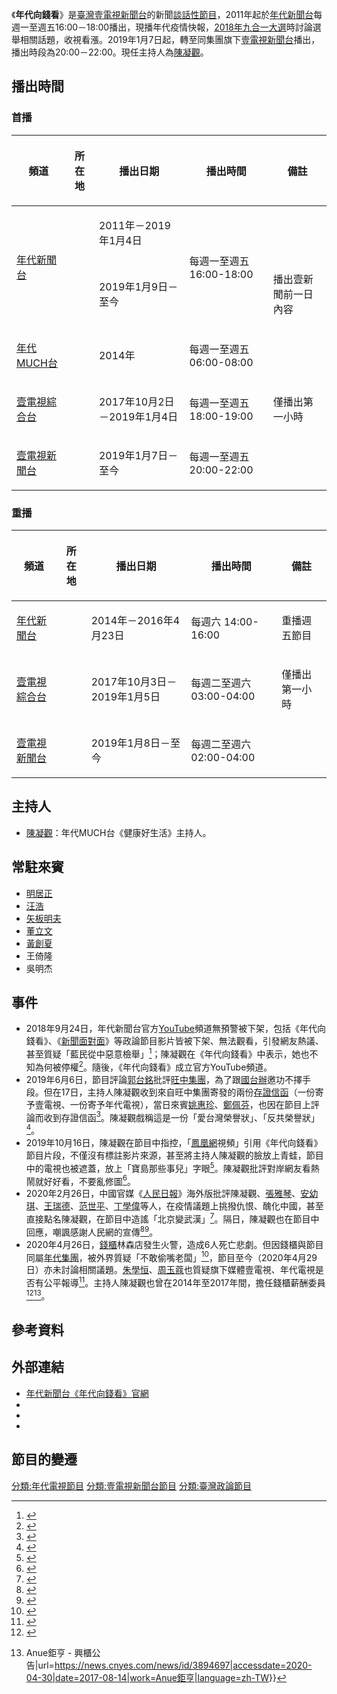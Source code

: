 {{Infobox television
| 颜色       = #FFA8FF
| 名稱 = 年代向錢看
| 英文名稱 = 
| 圖片 = 
| 圖說 = 
| 分類 = [[政論節目|政論節目]]、[[時事評論|時事評論]]性節目
| 語言 = [[國語|國語]]、[[台語|台語]]（視節目需求）
| 字幕 = [[中文|中文]]
| 機位 = 
| 視訊制式 = 
| 每集長 = 2小時（含廣告） 
| 製作人 = 盧諭慶
| 製作公司 = 年代電視→壹電視
| 主持 = [[陳凝觀|陳凝觀]]
| 主演 = 各集來賓
| 標語 = 年代向錢看，向錢看年代！
| 旁白 = 
| 監製 = 
| 國家 = {{ROC-TWN}}
| 播出國家 = {{TW}}
| 電視網 = [[年代新聞台|年代新聞台]]
| 開始 = 2011年
| 結束 = 2019年1月4日
| 播出時間 = 每週一至週五 16:00－18:00
| 播出國家1 = {{TW}}
| 電視網1 = [[壹電視新聞台|壹電視新聞台]]
| 開始1 = 2019年1月7日
| 結束1 = 
| 播出時間1 = 每週一至週五 20:00－22:00
| website = https://www.eracom.com.tw/EraNews/EraPrograms/50EraMoney/
}}
《'''年代向錢看'''》是[[臺灣|臺灣]][[壹電視新聞台|壹電視新聞台]]的新聞[[談話性節目|談話性節目]]，2011年起於[[年代新聞台|年代新聞台]]每週一至週五16:00－18:00播出，現播年代疫情快報，[[2018年九合一大選|2018年九合一大選]]時討論選舉相關話題，收視看漲。2019年1月7日起，轉至同集團旗下[[壹電視新聞台|壹電視新聞台]]播出，播出時段為20:00－22:00。現任主持人為[[陳凝觀|陳凝觀]]。

==播出時間==
===首播===
{| class="wikitable" style="text-align:center"
|- 
!頻道||所在地||播出日期||播出時間
!備註
|- 
| rowspan="2" |[[年代新聞台|年代新聞台]]|| rowspan="5" |{{TWN}}||2011年－2019年1月4日|| rowspan="2" |每週一至週五 16:00-18:00
|
|-
|2019年1月9日－至今
|播出壹新聞前一日內容
|-
|[[年代MUCH台|年代MUCH台]]
|2014年
|每週一至週五 06:00-08:00
|
|-
|[[壹電視綜合台|壹電視綜合台]]
|2017年10月2日－2019年1月4日
|每週一至週五 18:00-19:00
|僅播出第一小時
|-
|[[壹電視新聞台|壹電視新聞台]]
|2019年1月7日－至今
|每週一至週五 20:00-22:00
|
|}

===重播===
{| class="wikitable" style="text-align:center"
|- 
!頻道||所在地||播出日期||播出時間
!備註
|-  
|[[年代新聞台|年代新聞台]]
| rowspan="3" |{{TWN}}||2014年－2016年4月23日||每週六 14:00-16:00
|重播週五節目
|-
|[[壹電視綜合台|壹電視綜合台]]
|2017年10月3日－2019年1月5日
|每週二至週六 03:00-04:00
|僅播出第一小時
|-
|[[壹電視新聞台|壹電視新聞台]]
|2019年1月8日－至今
|每週二至週六 02:00-04:00
|
|}

== 主持人 ==

* [[陳凝觀|陳凝觀]]：年代MUCH台《健康好生活》主持人。

== 常駐來賓 ==
* [[明居正|明居正]]
* [[汪浩_(作家)|汪浩]]
* [[矢板明夫|矢板明夫]]
* [[董立文|董立文]]
* [[黃創夏|黃創夏]]
* 王倚隆
* 吳明杰

== 事件 ==
* 2018年9月24日，年代新聞台官方[[YouTube|YouTube]]頻道無預警被下架，包括《年代向錢看》、《[[新聞面對面|新聞面對面]]》等政論節目影片皆被下架、無法觀看，引發網友熱議、甚至質疑「藍民從中惡意檢舉」<ref>{{Cite web|url=https://www.chinatimes.com/realtimenews/20180925003669-260404|title=熱門政論節目YouTube遭停權 陳凝觀苦笑這樣說...|accessdate=2018-12-27|author=吳玫穎|date=2018-09-25|last=|work=|publisher=中時電子報|language=zh-TW|archive-date=2018-12-27|archive-url=https://web.archive.org/web/20181227230454/https://www.chinatimes.com/realtimenews/20180925003669-260404|dead-url=no}}</ref>；陳凝觀在《年代向錢看》中表示，她也不知為何被停權<ref>{{Cite web|url=http://ent.ltn.com.tw/news/breakingnews/2561852|title=熱門政論節目消失意外扯出東廠 陳凝觀苦笑了…|accessdate=2018-12-27|author=曾德蓉|date=2018-09-26|last=|work=自由時報|publisher=|archive-url=https://web.archive.org/web/20181228035136/http://ent.ltn.com.tw/news/breakingnews/2561852|archive-date=2018-12-28|dead-url=yes}}</ref>。隨後，《年代向錢看》成立官方YouTube頻道。
*2019年6月6日，節目評論[[郭台銘|郭台銘]]批評[[旺中集團|旺中集團]]，為了跟[[國台辦|國台辦]]邀功不擇手段。但在17日，主持人陳凝觀收到來自旺中集團寄發的兩份[[存證信函|存證信函]]（一份寄予壹電視、一份寄予年代電視），當日來賓[[姚惠珍|姚惠珍]]、[[鄭佩芬|鄭佩芬]]，也因在節目上評論而收到存證信函<ref>{{Cite web|title=不能評論郭台銘批旺中？陳凝觀收到2份「愛台灣榮譽狀」|url=https://news.ltn.com.tw/news/politics/breakingnews/2825474|accessdate=2020-03-15|author=|date=2019-06-18|format=|work=|publisher=自由時報|language=zh-TW|archive-date=2019-06-18|archive-url=https://web.archive.org/web/20190618165534/https://news.ltn.com.tw/news/politics/breakingnews/2825474|dead-url=no}}</ref>。陳凝觀戲稱這是一份「愛台灣榮譽狀」、「反共榮譽狀」<ref>{{Cite web|title=旺中集團也好意思控告年代向錢看喔？！|url=https://www.youtube.com/watch?v=knDau3rfCQ0|accessdate=2020-03-16|author=年代向錢看|date=2019-06-17|format=|publisher=YouTube|language=|archive-date=2019-08-02|archive-url=https://web.archive.org/web/20190802044412/https://www.youtube.com/watch?v=knDau3rfCQ0&gl=US&hl=en|dead-url=no}}</ref>。
*2019年10月16日，陳凝觀在節目中指控，「[[凤凰网|鳳凰網]]視頻」引用《年代向錢看》節目片段，不僅沒有標註影片來源，甚至將主持人陳凝觀的臉放上青蛙，節目中的電視也被遮蓋，放上「寶島那些事兒」字眼<ref>{{Cite web|title=慘！黑韓主持人竟遭對岸「青蛙蓋頭」 - 政治|url=https://www.chinatimes.com/realtimenews/20191018001940-260407|accessdate=2020-03-15|author=王子瑄|date=2019-10-18|last=|format=|work=|publisher=中時電子報|language=zh-TW|archive-date=2019-10-19|archive-url=https://web.archive.org/web/20191019053900/https://www.chinatimes.com/realtimenews/20191018001940-260407|dead-url=no}}</ref>。陳凝觀批評對岸網友看熱鬧就好好看，不要亂修圖<ref>{{Cite web|title=獨！韓國瑜民調連45次下滑！韓國瑜喊「粉身碎骨」呼應習近平？！鳳凰衛視鳳凰網盜版年代向錢看！還把凝觀P圖成青蛙！中國黨媒真的不懂民主自由與選舉！【年代向錢看】|url=https://www.youtube.com/Ew-pg5AVbyI?t=2700|accessdate=2020-03-16|author=年代向錢看|date=2019-10-16|format=|publisher=YouTube|language=}}</ref>。
*2020年2月26日，中國官媒《[[人民日報|人民日報]]》海外版批評陳凝觀、[[張雅琴|張雅琴]]、[[安幼琪|安幼琪]]、[[王瑞德|王瑞德]]、[[范世平|范世平]]、[[丁學偉|丁學偉]]等人，在疫情議題上挑撥仇恨、醜化中國，甚至直接點名陳凝觀，在節目中造謠「北京變武漢」<ref>{{Cite web|title=一场疫情撕下台当局画皮！（日月谈）|url=http://paper.people.com.cn/rmrbhwb/html/2020-02/26/content_1973031.htm|accessdate=2020-03-15|author=邰文欣|date=2020-02-26|format=|work=paper.people.com.cn|publisher=人民日報海外版|language=|archive-date=2020-09-22|archive-url=https://web.archive.org/web/20200922030546/http://paper.people.com.cn/rmrbhwb/html/2020-02/26/content_1973031.htm|dead-url=yes}}</ref>。隔日，陳凝觀也在節目中回應，嘲諷感謝人民網的宣傳<ref>{{Cite web|title=獨！加州社區感染！川普任彭斯當疫情指揮官！美國做好萬全防疫準備？！全球6成人口可能感染！新冠病毒跟愛滋病毒高度相關？！【年代向錢看】200227|url=https://www.youtube.com/Mf50ik0XqVk?t=2744|accessdate=2020-03-16|author=年代向錢看|date=2020-02-27|format=|publisher=YouTube|language=}}</ref><ref>{{Cite web|title=中官媒點名抨擊台灣名嘴！上榜者直呼：「光宗耀祖」|url=https://newtalk.tw/news/view/2020-02-28/373331|accessdate=2020-03-15|author=謝佩玲|date=2020-02-28|format=|work=|publisher=新頭殼 Newtalk|language=zh-TW|archive-date=2020-02-28|archive-url=https://web.archive.org/web/20200228193310/https://newtalk.tw/news/view/2020-02-28/373331|dead-url=no}}</ref>。
*2020年4月26日，[[錢櫃|錢櫃]]林森店發生火警，造成6人死亡悲劇。但因錢櫃與節目同屬[[年代集團|年代集團]]，被外界質疑「不敢偷嘴老闆」<ref>{{Cite web|title=張雅琴駁變啞琴「不敢罵錢櫃老闆」 宅神開酸…網友加碼點名：凝觀咧？|url=https://www.ctwant.com/article/48283|accessdate=2020-04-30|author=陳俐君|date=2020-04-29|format=|work=www.ctwant.com|publisher=CTWANT|language=|archive-url=https://web.archive.org/web/20200505025127/https://www.ctwant.com/article/48283|archive-date=2020-05-05|dead-url=yes}}</ref>，節目至今（2020年4月29日）亦未討論相關議題。[[朱學恒|朱學恒]]、[[周玉蔻|周玉蔻]]也質疑旗下媒體壹電視、年代電視是否有公平報導<ref>{{Cite web|title=年代、壹電視沒報錢櫃新聞 NCC說話了 - 生活|url=https://www.chinatimes.com/realtimenews/20200427004203-260405?chdtv|accessdate=2020-04-30|author=黃琮淵|date=2020-04-27|last=|format=|work=|publisher=中時電子報|language=zh-TW|archive-date=2020-05-08|archive-url=https://web.archive.org/web/20200508062812/https://www.chinatimes.com/realtimenews/20200427004203-260405?chdtv|dead-url=no}}</ref>。主持人陳凝觀也曾在2014年至2017年間，擔任錢櫃薪酬委員<ref>{{Cite web|title=MoneyDJ理財網手機版|url=https://m.moneydj.com/|accessdate=2020-04-30|work=m.moneydj.com|archive-url=https://web.archive.org/web/20200423103152/https://m.moneydj.com/|archive-date=2020-04-23|dead-url=yes}}</ref><ref>{{Cite web|title=錢櫃企業:公告董事會決議委任第三屆薪資報酬委員會委員。 {{!}} Anue鉅亨 - 興櫃公告|url=https://news.cnyes.com/news/id/3894697|accessdate=2020-04-30|date=2017-08-14|work=Anue鉅亨|language=zh-TW}}{{Dead link|date=2020年7月 |bot=InternetArchiveBot |fix-attempted=yes }}</ref>。

==參考資料==
{{reflist}}

==外部連結==
*[https://www.eracom.com.tw/EraNews/EraPrograms/50EraMoney/ 年代新聞台《年代向錢看》官網] {{Wayback|url=https://www.eracom.com.tw/EraNews/EraPrograms/50EraMoney/ |date=20210624202816 }}
*{{facebook|50eramoney}}
*{{twitter|SeeMoney49}}
*{{youtube|channel=UCBuHkb1AS_yRQ71meFNQ3VQ}}

==節目的變遷==
{{電視節目的變遷
|電視台={{flagicon|ROC}}[[年代新聞台|年代新聞台]]
|節目名稱=年代向錢看<br />（2011年 -2019年1月4日）
|播放檔次=每週一至週五 16:00-18:00
|上一節目=
|下一節目=[[聚焦2.0|聚焦2.0]]<br>(16:00-17:00)<br>1700年代搶新聞<br>(17:00-18:00)
}}
{{電視節目的變遷
|電視台={{flagicon|ROC}}[[壹電視新聞台|壹電視新聞台]]
|節目名稱=年代向錢看<br />（2019年1月7日 -）
|播放檔次=每週一至週五 20:00-22:00
|上一節目=[[新聞八九點_欣新說新聞|新聞八九點 欣新說新聞]]<br />（2016年8月1日 -2019年1月4日） 
|下一節目=
}}

[[分類:年代電視節目|分類:年代電視節目]]
[[分類:壹電視新聞台節目|分類:壹電視新聞台節目]]
[[分類:臺灣政論節目|分類:臺灣政論節目]]